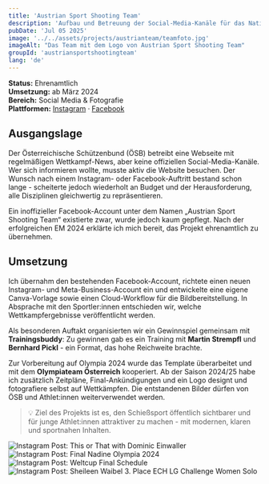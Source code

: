 ```yaml
---
title: 'Austrian Sport Shooting Team'
description: 'Aufbau und Betreuung der Social-Media-Kanäle für das Nationalteam im Sportschießen - inklusive Content Creation, Fotografie und Design.'
pubDate: 'Jul 05 2025'
image: '../../assets/projects/austrianteam/teamfoto.jpg'
imageAlt: "Das Team mit dem Logo von Austrian Sport Shooting Team"
groupId: 'austriansportshootingteam'
lang: 'de'
---
```


**Status:** Ehrenamtlich  
**Umsetzung:** ab März 2024  
**Bereich:** Social Media & Fotografie  
**Plattformen:** <a href="https://www.instagram.com/austrian.sportshooting.team" target="_blank" rel="noopener noreferrer">Instagram</a> · <a href="https://www.facebook.com/p/Austrian-Sport-Shooting-Team-100063777090860/" target="_blank" rel="noopener noreferrer">Facebook</a>

## Ausgangslage

Der Österreichische Schützenbund (ÖSB) betreibt eine Webseite mit regelmäßigen Wettkampf-News, aber keine offiziellen Social-Media-Kanäle. Wer sich informieren wollte, musste aktiv die Website besuchen. Der Wunsch nach einem Instagram- oder Facebook-Auftritt bestand schon lange - scheiterte jedoch wiederholt an Budget und der Herausforderung, alle Disziplinen gleichwertig zu repräsentieren.

Ein inoffizieller Facebook-Account unter dem Namen „Austrian Sport Shooting Team“ existierte zwar, wurde jedoch kaum gepflegt. Nach der erfolgreichen EM 2024 erklärte ich mich bereit, das Projekt ehrenamtlich zu übernehmen.

## Umsetzung

Ich übernahm den bestehenden Facebook-Account, richtete einen neuen Instagram- und Meta-Business-Account ein und entwickelte eine eigene Canva-Vorlage sowie einen Cloud-Workflow für die Bildbereitstellung. In Absprache mit den Sportler:innen entschieden wir, welche Wettkampfergebnisse veröffentlicht werden.

Als besonderen Auftakt organisierten wir ein Gewinnspiel gemeinsam mit **Trainingsbuddy**: Zu gewinnen gab es ein Training mit **Martin Strempfl** und **Bernhard Pickl** - ein Format, das hohe Reichweite brachte.

Zur Vorbereitung auf Olympia 2024 wurde das Template überarbeitet und mit dem **Olympiateam Österreich** kooperiert. Ab der Saison 2024/25 habe ich zusätzlich Zeitpläne, Final-Ankündigungen und ein Logo designt und fotografiere selbst auf Wettkämpfen. Die entstandenen Bilder dürfen von ÖSB und Athlet:innen weiterverwendet werden.

> 💡 Ziel des Projekts ist es, den Schießsport öffentlich sichtbarer und für junge Athlet:innen attraktiver zu machen - mit modernen, klaren und sportnahen Inhalten.



<div class="post-image-grid">
 <Image src={InstaPost1} alt="Instagram Post: This or That with Dominic Einwaller" />
    <Image src={InstaPost2} alt="Instagram Post: Final Nadine Olympia 2024" />
    <Image src={InstaPost3} alt="Instagram Post: Weltcup Final Schedule" />
    <Image src={InstaPost4} alt="Instagram Post: Sheileen Waibel 3. Place ECH LG Challenge Women Solo" />


</div>
